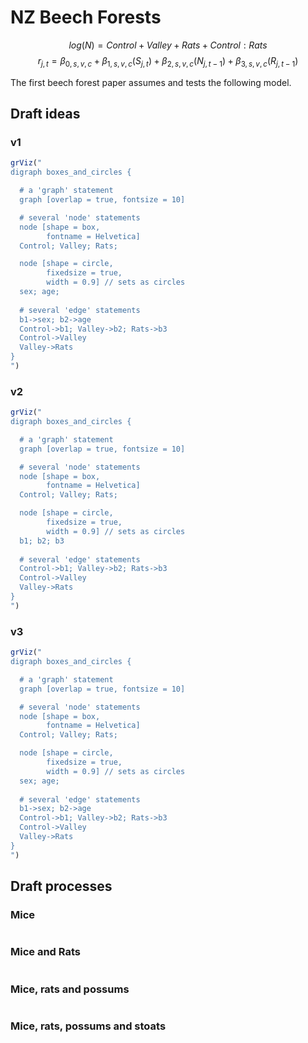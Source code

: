 # NZ Beech Forests {#nzbs}

$$log(N) = Control + Valley + Rats + Control:Rats$$
$$r_{j,t} = \beta_{0,s,v,c} + \beta_{1,s,v,c} (S_{j,t})+ \beta_{2,s,v,c} (N_{j,t-1}) + \beta_{3,s,v,c} (R_{j,t-1})$$

The first beech forest paper assumes and tests the following model.

## Draft ideas {.tabset}

### v1

```r
grViz("
digraph boxes_and_circles {

  # a 'graph' statement
  graph [overlap = true, fontsize = 10]

  # several 'node' statements
  node [shape = box,
        fontname = Helvetica]
  Control; Valley; Rats; 

  node [shape = circle,
        fixedsize = true,
        width = 0.9] // sets as circles
  sex; age; 
  
  # several 'edge' statements
  b1->sex; b2->age
  Control->b1; Valley->b2; Rats->b3
  Control->Valley
  Valley->Rats 
}
")
```

### v2

```r
grViz("
digraph boxes_and_circles {

  # a 'graph' statement
  graph [overlap = true, fontsize = 10]

  # several 'node' statements
  node [shape = box,
        fontname = Helvetica]
  Control; Valley; Rats; 

  node [shape = circle,
        fixedsize = true,
        width = 0.9] // sets as circles
  b1; b2; b3 
  
  # several 'edge' statements
  Control->b1; Valley->b2; Rats->b3
  Control->Valley
  Valley->Rats 
}
")
```

### v3

```r
grViz("
digraph boxes_and_circles {

  # a 'graph' statement
  graph [overlap = true, fontsize = 10]

  # several 'node' statements
  node [shape = box,
        fontname = Helvetica]
  Control; Valley; Rats; 

  node [shape = circle,
        fixedsize = true,
        width = 0.9] // sets as circles
  sex; age; 
  
  # several 'edge' statements
  b1->sex; b2->age
  Control->b1; Valley->b2; Rats->b3
  Control->Valley
  Valley->Rats 
}
")
```

## Draft processes {.tabset}

### Mice

```r

```

### Mice and Rats

```r

```

### Mice, rats and possums

```r

```

### Mice, rats, possums and stoats

```r

```


